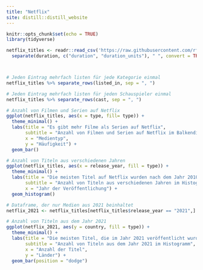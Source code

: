 ```yaml
---
title: "Netflix"
site: distill::distill_website
---
```


```r
knitr::opts_chunk$set(echo = TRUE)
library(tidyverse)

netflix_titles <- readr::read_csv('https://raw.githubusercontent.com/rfordatascience/tidytuesday/master/data/2021/2021-04-20/netflix_titles.csv')  %>% 
  separate(duration, c("duration", "duration_units"), " ", convert = TRUE)



# Jeden Eintrag mehrfach listen für jede Kategorie einmal
netflix_titles %>% separate_rows(listed_in, sep = ", ")

# Jeden Eintrag mehrfach listen für jeden Schauspieler einmal
netflix_titles %>% separate_rows(cast, sep = ", ")


```



```r
# Anzahl von Filmen und Serien auf Netflix
ggplot(netflix_titles, aes(x = type, fill= type)) +
  theme_minimal() +
  labs(title = "Es gibt mehr Filme als Serien auf Netflix", 
       subtitle = "Anzahl von Filmen und Serien auf Netflix im Balkendiagramm",
       x = "Medientyp",
       y = "Häufigkeit") + 
  geom_bar()
```

```r
# Anzahl von Titeln aus verschiedenen Jahren
ggplot(netflix_titles, aes(x = release_year, fill = type)) +
  theme_minimal() +
  labs(title = "Die meisten Titel auf Netflix wurden nach dem Jahr 2010 veröffentlicht", 
       subtitle = "Anzahl von Titeln aus verschiedenen Jahren im Histogramm",
       x = "Jahr der Veröffentlichung") + 
  geom_histogram()
```

```r
# Dataframe, der nur Medien aus 2021 beinhaltet
netflix_2021 <- netflix_titles[netflix_titles$release_year == "2021",]

# Anzahl von Titeln aus dem Jahr 2021
ggplot(netflix_2021, aes(y = country, fill = type)) +
  theme_minimal() +
  labs(title = "Die meisten Titel, die im Jahr 2021 veröffentlicht wurden, stammen aus den USA", 
       subtitle = "Anzahl von Titeln aus dem Jahr 2021 im Histogramm",
       x = "Anzahl der Titel", 
       y = "Länder") + 
  geom_bar(position = "dodge")
```


